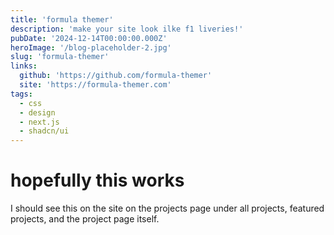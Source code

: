 ```yaml
---
title: 'formula themer'
description: 'make your site look ilke f1 liveries!'
pubDate: '2024-12-14T00:00:00.000Z'
heroImage: '/blog-placeholder-2.jpg'
slug: 'formula-themer'
links:
  github: 'https://github.com/formula-themer'
  site: 'https://formula-themer.com'
tags:
  - css
  - design
  - next.js
  - shadcn/ui
---
```


# hopefully this works

I should see this on the site on the projects page under all projects, featured projects, and the project page itself.
